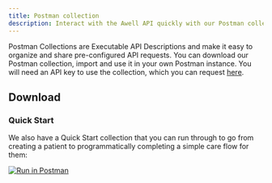 ```yaml
---
title: Postman collection
description: Interact with the Awell API quickly with our Postman collection
---
```


Postman Collections are Executable API Descriptions and make it easy to organize and share pre-configured API requests. You can download our Postman collection, import and use it in your own Postman instance. You will need an API key to use the collection, which you can request [here](/request-api-keys).

## Download

<PostmanLinks />

### Quick Start

We also have a Quick Start collection that you can run through to go from creating a patient to programmatically completing a simple care flow for them:

[![Run in Postman](https://run.pstmn.io/button.svg)](https://app.getpostman.com/run-collection/19166134-9d27906d-6a02-4812-8e09-39c58b4236d0?action=collection%2Ffork&source=rip_markdown&collection-url=entityId%3D19166134-9d27906d-6a02-4812-8e09-39c58b4236d0%26entityType%3Dcollection%26workspaceId%3D3bd1fb2f-2b4b-4bd0-9357-767563edb376)
